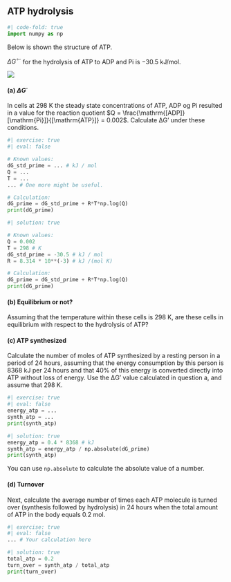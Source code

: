 ## ATP hydrolysis

```python
#| code-fold: true
import numpy as np
```


Below is shown the structure of ATP.

$\Delta G^\circ´$ for the hydrolysis of ATP to ADP and Pi is $-30.5 \ \mathrm{kJ/mol}$.

![](https://raw.githubusercontent.com/au-mbg/fysisk-biokemi/refs/heads/main/lessons/figures/atp_structure.png){.lightbox}

#### (a) $\Delta G´$

In cells at $298 \ \mathrm{K}$ the steady state concentrations of ATP, ADP og Pi resulted in a value for the reaction quotient $Q = \frac{\mathrm{[ADP]}[\mathrm{Pi}]}{[\mathrm{ATP}]} = 0.002$. Calculate ΔG’ under these conditions. 

```python
#| exercise: true
#| eval: false

# Known values:
dG_std_prime = ... # kJ / mol
Q = ...
T = ...
... # One more might be useful.

# Calculation:
dG_prime = dG_std_prime + R*T*np.log(Q)
print(dG_prime)
```

```python
#| solution: true

# Known values:
Q = 0.002
T = 298 # K
dG_std_prime = -30.5 # kJ / mol
R = 8.314 * 10**(-3) # kJ /(mol K)

# Calculation:
dG_prime = dG_std_prime + R*T*np.log(Q)
print(dG_prime)
```

#### (b) Equilibrium or not? 

Assuming that the temperature within these cells is $298 \ \mathrm{K}$, are these cells in equilibrium with respect to the hydrolysis of ATP? 

#### (c) ATP synthesized

Calculate the number of moles of ATP synthesized by a resting person in a period of 24 hours, assuming that the energy consumption by this person is $8368 \ \mathrm{kJ}$ per 24 hours and that 40% of this energy is converted directly into ATP without loss of energy. Use the ΔG’ value calculated in question a, and assume that $298 \ \mathrm{K}$.

```python
#| exercise: true
#| eval: false
energy_atp = ...
synth_atp = ...
print(synth_atp)
```

```python
#| solution: true
energy_atp = 0.4 * 8368 # kJ
synth_atp = energy_atp / np.absolute(dG_prime)
print(synth_atp)
```

::: {.callout-tip}

You can use `np.absolute` to calculate the absolute value of a number. 

:::

#### (d) Turnover

Next, calculate the average number of times each ATP molecule is turned over (synthesis followed by hydrolysis) in 24 hours when the total amount of ATP in the body equals $0.2 \ \mathrm{mol}$.

```python
#| exercise: true
#| eval: false
... # Your calculation here
```

```python
#| solution: true
total_atp = 0.2 
turn_over = synth_atp / total_atp
print(turn_over)
```
 
